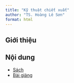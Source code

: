 ```yaml
---
title: "Kỹ thuật chiết xuất"
author: "TS. Hoàng Lê Sơn"
format: html
---
```



## Giới thiệu

## Nội dung
- [Sách](book/index.qmd)
- [Bài giảng](presentation/index.qmd)